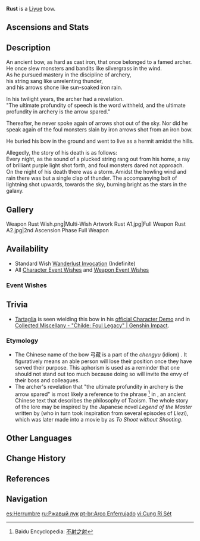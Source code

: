 {{Weapon Infobox
|id             = 15405
|image          = <gallery>
Weapon Rust.png|Base
Weapon Rust 2nd.png|2nd Ascension
</gallery>
|type           = Bow
|releaseDate    = 2020-09-28
|rarity         = 4
|base_atk       = 42
|2nd_stat_type  = ATK
|2nd_stat       = 9%
|obtain         = Wishes
|passive        = Rapid Firing
|effect         = Increases Normal Attack DMG by (var1)% but decreases Charged Attack DMG by 10%.
|eff_rank1_var1 = 40
|eff_rank2_var1 = 50
|eff_rank3_var1 = 60
|eff_rank4_var1 = 70
|eff_rank5_var1 = 80
|eff_att1       = DMG Bonus
|eff_att2       = Normal Attack DMG Bonus
|eff_att3       = Charged Attack DMG Decrease
}}
{{Description|A completely rusted iron greatbow. The average person would lack the strength to even lift it, let alone fire it.}}
'''Rust'''{{Lang|zh=弓藏|zh_rm=Gōng Cáng|zh_tl=Bow is Put Away}} is a [[Liyue]] bow.

==Ascensions and Stats==
{{Weapon Ascensions and Stats
|ascendMat1 = Luminous Sands from Guyun
|ascendMat2 = Lustrous Stone from Guyun
|ascendMat3 = Relic from Guyun
|ascendMat4 = Divine Body from Guyun
|bossMat1   = Hunter's Sacrificial Knife
|bossMat2   = Agent's Sacrificial Knife
|bossMat3   = Inspector's Sacrificial Knife
|commonMat1 = Damaged Mask
|commonMat2 = Stained Mask
|commonMat3 = Ominous Mask
}}

==Description==
An ancient bow, as hard as cast iron, that once belonged to a famed archer.<br />
He once slew monsters and bandits like silvergrass in the wind.<br />
As he pursued mastery in the discipline of archery,<br />
his string sang like unrelenting thunder,<br />
and his arrows shone like sun-soaked iron rain.

In his twilight years, the archer had a revelation.<br />
"The ultimate profundity of speech is the word withheld, and the ultimate profundity in archery is the arrow spared."

Thereafter, he never spoke again of arrows shot out of the sky. Nor did he speak again of the foul monsters slain by iron arrows shot from an iron bow.

He buried his bow in the ground and went to live as a hermit amidst the hills.

Allegedly, the story of his death is as follows:<br />
Every night, as the sound of a plucked string rang out from his home, a ray of brilliant purple light shot forth, and foul monsters dared not approach.<br />
On the night of his death there was a storm. Amidst the howling wind and rain there was but a single clap of thunder. The accompanying bolt of lightning shot upwards, towards the sky, burning bright as the stars in the galaxy.

==Gallery==
<gallery hideaddbutton="true" captionalign="center">
Weapon Rust Wish.png|Multi-Wish Artwork
Rust A1.jpg|Full Weapon
Rust A2.jpg|2nd Ascension Phase Full Weapon
</gallery>

==Availability==
*Standard Wish [[Wanderlust Invocation]] (Indefinite)
*All [[Character Event Wishes]] and [[Weapon Event Wishes]]

===Event Wishes===
{{Featured}}

==Trivia==
*[[Tartaglia]] is seen wielding this bow in his [https://youtu.be/3f2-EANyrNM official Character Demo] and in [https://youtu.be/RfTgT81cVxE Collected Miscellany - "Childe: Foul Legacy" | Genshin Impact].

===Etymology===
*The Chinese name of the bow 弓藏 is a part of the ''chengyu'' (idiom) {{Lang|"[once] the birds are annihilated, the [good] bow is put away"|zh=鸟尽弓藏|zh_rm=niǎo jìn gōng cáng}}. It figuratively means an able person will lose their position once they have served their purpose. This aphorism is used as a reminder that one should not stand out too much because doing so will invite the envy of their boss and colleagues.
*The archer's revelation that "the ultimate profundity in archery is the arrow spared" is most likely a reference to the phrase {{Lang|"To Shoot without Shooting"|zh=不射之射|zh_rm=Bùshèzhīshè}}<ref>Baidu Encyclopedia: [https://baike.baidu.com/item/%E4%B8%8D%E5%B0%84%E4%B9%8B%E5%B0%84/5414278 不射之射]</ref> in ''{{w|Liezi}}'', an ancient Chinese text that describes the philosophy of Taoism. The whole story of the lore may be inspired by the Japanese novel ''Legend of the Master'' written by {{w|Atsushi Nakajima}} (who in turn took inspiration from several episodes of ''Liezi''), which was later made into a movie by {{w|Shanghai Animation Film Studio}} as ''To Shoot without Shooting''.

==Other Languages==
{{Other Languages
|en      = Rust
|zhs     = 弓藏
|zhs_rm  = Gōng Cáng
|zht     = 弓藏
|zht_rm  = Gōng Cáng
|zh_tl   = Bow is Put Away
|ja      = 弓蔵
|ja_rm   = Kyuuzou<ref>HoYoverse  Japanese Customer Support Response: [[:File:CS JA Rust Pronunciation Reply.png|Exact pronounciation of {{Ja|弓蔵|tl=Rust}}]]</ref>
|ja_tl   = Bow at the Storage
|ko      = 녹슨 활
|ko_rm   = Nokseun Hwal
|ko_tl   = Rusty Bow
|es      = Herrumbre
|es_tl   = Rust
|fr      = Arc rouillé
|fr_tl   = Rusty Bow
|ru      = Ржавый лук
|ru_tl   = Rusty Bow
|th      = Rust
|vi      = Cung Rỉ Sét
|vi_tl   = Rusty Bow
|de      = Rostiger Bogen
|de_tl   = Rusty Bow
|id      = Rust
|pt      = Arco Enferrujado
|pt_tl   = Rusty Bow
}}

==Change History==
{{Change History|1.0}}

==References==
{{Reflist}}

==Navigation==
{{Weapon Navbox|type=Bows}}

[[es:Herrumbre]]
[[ru:Ржавый лук]]
[[pt-br:Arco Enferrujado]]
[[vi:Cung Rỉ Sét]]